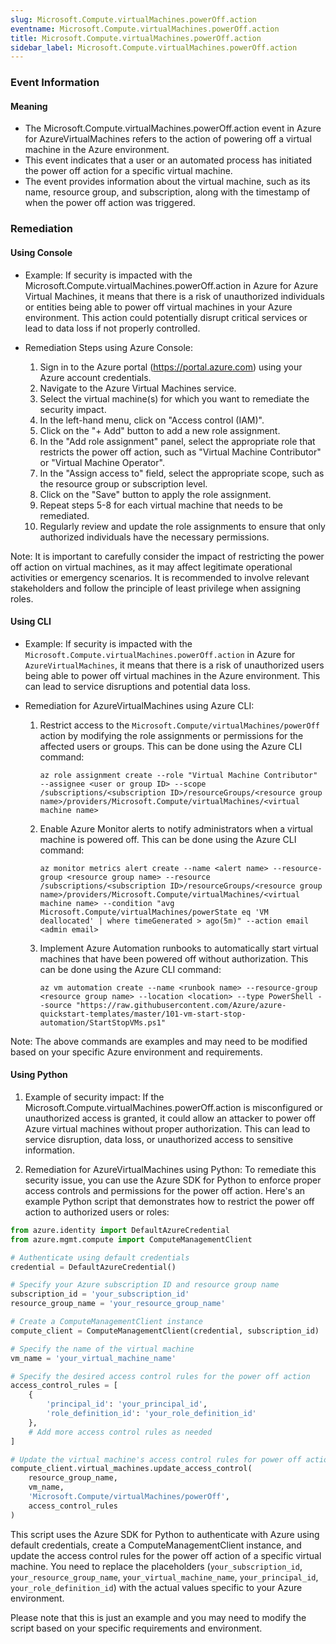 ```yaml
--- 
slug: Microsoft.Compute.virtualMachines.powerOff.action
eventname: Microsoft.Compute.virtualMachines.powerOff.action
title: Microsoft.Compute.virtualMachines.powerOff.action
sidebar_label: Microsoft.Compute.virtualMachines.powerOff.action
---
```

                       
### Event Information

#### Meaning

- The Microsoft.Compute.virtualMachines.powerOff.action event in Azure for AzureVirtualMachines refers to the action of powering off a virtual machine in the Azure environment.
- This event indicates that a user or an automated process has initiated the power off action for a specific virtual machine.
- The event provides information about the virtual machine, such as its name, resource group, and subscription, along with the timestamp of when the power off action was triggered.

### Remediation

#### Using Console

- Example: If security is impacted with the Microsoft.Compute.virtualMachines.powerOff.action in Azure for Azure Virtual Machines, it means that there is a risk of unauthorized individuals or entities being able to power off virtual machines in your Azure environment. This action could potentially disrupt critical services or lead to data loss if not properly controlled.

- Remediation Steps using Azure Console:
  1. Sign in to the Azure portal (https://portal.azure.com) using your Azure account credentials.
  2. Navigate to the Azure Virtual Machines service.
  3. Select the virtual machine(s) for which you want to remediate the security impact.
  4. In the left-hand menu, click on "Access control (IAM)".
  5. Click on the "+ Add" button to add a new role assignment.
  6. In the "Add role assignment" panel, select the appropriate role that restricts the power off action, such as "Virtual Machine Contributor" or "Virtual Machine Operator".
  7. In the "Assign access to" field, select the appropriate scope, such as the resource group or subscription level.
  8. Click on the "Save" button to apply the role assignment.
  9. Repeat steps 5-8 for each virtual machine that needs to be remediated.
  10. Regularly review and update the role assignments to ensure that only authorized individuals have the necessary permissions.

Note: It is important to carefully consider the impact of restricting the power off action on virtual machines, as it may affect legitimate operational activities or emergency scenarios. It is recommended to involve relevant stakeholders and follow the principle of least privilege when assigning roles.

#### Using CLI

- Example: If security is impacted with the `Microsoft.Compute.virtualMachines.powerOff.action` in Azure for `AzureVirtualMachines`, it means that there is a risk of unauthorized users being able to power off virtual machines in the Azure environment. This can lead to service disruptions and potential data loss.

- Remediation for AzureVirtualMachines using Azure CLI:
  1. Restrict access to the `Microsoft.Compute/virtualMachines/powerOff` action by modifying the role assignments or permissions for the affected users or groups. This can be done using the Azure CLI command:
     ```
     az role assignment create --role "Virtual Machine Contributor" --assignee <user or group ID> --scope /subscriptions/<subscription ID>/resourceGroups/<resource group name>/providers/Microsoft.Compute/virtualMachines/<virtual machine name>
     ```

  2. Enable Azure Monitor alerts to notify administrators when a virtual machine is powered off. This can be done using the Azure CLI command:
     ```
     az monitor metrics alert create --name <alert name> --resource-group <resource group name> --resource /subscriptions/<subscription ID>/resourceGroups/<resource group name>/providers/Microsoft.Compute/virtualMachines/<virtual machine name> --condition "avg Microsoft.Compute/virtualMachines/powerState eq 'VM deallocated' | where timeGenerated > ago(5m)" --action email <admin email>
     ```

  3. Implement Azure Automation runbooks to automatically start virtual machines that have been powered off without authorization. This can be done using the Azure CLI command:
     ```
     az vm automation create --name <runbook name> --resource-group <resource group name> --location <location> --type PowerShell --source "https://raw.githubusercontent.com/Azure/azure-quickstart-templates/master/101-vm-start-stop-automation/StartStopVMs.ps1"
     ```

Note: The above commands are examples and may need to be modified based on your specific Azure environment and requirements.

#### Using Python

1. Example of security impact: If the Microsoft.Compute.virtualMachines.powerOff.action is misconfigured or unauthorized access is granted, it could allow an attacker to power off Azure virtual machines without proper authorization. This can lead to service disruption, data loss, or unauthorized access to sensitive information.

2. Remediation for AzureVirtualMachines using Python: To remediate this security issue, you can use the Azure SDK for Python to enforce proper access controls and permissions for the power off action. Here's an example Python script that demonstrates how to restrict the power off action to authorized users or roles:

```python
from azure.identity import DefaultAzureCredential
from azure.mgmt.compute import ComputeManagementClient

# Authenticate using default credentials
credential = DefaultAzureCredential()

# Specify your Azure subscription ID and resource group name
subscription_id = 'your_subscription_id'
resource_group_name = 'your_resource_group_name'

# Create a ComputeManagementClient instance
compute_client = ComputeManagementClient(credential, subscription_id)

# Specify the name of the virtual machine
vm_name = 'your_virtual_machine_name'

# Specify the desired access control rules for the power off action
access_control_rules = [
    {
        'principal_id': 'your_principal_id',
        'role_definition_id': 'your_role_definition_id'
    },
    # Add more access control rules as needed
]

# Update the virtual machine's access control rules for power off action
compute_client.virtual_machines.update_access_control(
    resource_group_name,
    vm_name,
    'Microsoft.Compute/virtualMachines/powerOff',
    access_control_rules
)
```

This script uses the Azure SDK for Python to authenticate with Azure using default credentials, create a ComputeManagementClient instance, and update the access control rules for the power off action of a specific virtual machine. You need to replace the placeholders (`your_subscription_id`, `your_resource_group_name`, `your_virtual_machine_name`, `your_principal_id`, `your_role_definition_id`) with the actual values specific to your Azure environment.

Please note that this is just an example and you may need to modify the script based on your specific requirements and environment.


 